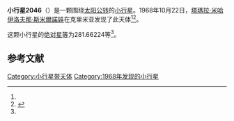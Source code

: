 {{Infobox planet
| bgcolour = #FFFFC0
| name = 2046 Leningrad
| symbol = 
| image = 
| caption = 
| discovery = yes
| discovery_ref = 
| discoverer = [[塔瑪拉·米哈伊洛夫那·斯米爾諾娃|塔瑪拉·米哈伊洛夫那·斯米爾諾娃]]
| discovery_site = [[克里米亚|克里米亚]] 
| discovered = 1968年10月22日
| designations = yes
| mp_name = 
| named_after = 
| alt_names = 1968 UD1/ 1929 VK / 1934 RK / 1940 UF / 1955 HN / 1957 YV / 1973 QS / 1973 SH3
| mp_category = [[主带小行星|主带小行星]]
| orbit_ref = <ref name="a">[http://ssd.jpl.nasa.gov/sbdb.cgi?sstr=2046 2046 Leningrad] {{Wayback|url=http://ssd.jpl.nasa.gov/sbdb.cgi?sstr=2046 |date=20201031000542 }}，小行星數據庫瀏覽器（JPL Small-Body Database Browser）－[[美国国家航空航天局|美国国家航空航天局]]喷气推进实验室</ref>
| epoch = 2456400.5 (2013年4月18日更新)
| aphelion = {{convert|3.7080780|AU|km|3|abbr=on|lk=out}}
| perihelion = {{convert|2.6116344|AU|km|3|abbr=on}}
| semimajor = {{convert|3.1598562|AU|km|3|abbr=on}}
| eccentricity = 0.1734958
| period = 2051.631705 [[日|日]]<br />5.62[[儒略年|儒略年]]
| avg_speed = 
| inclination = 2.74135
| asc_node = 74.09751
| mean_anomaly = 
| arg_peri = 281.66224
| satellites = 
| physical_characteristics = yes
| dimensions = 
| mass = 
| density = 
| surface_grav = 
| escape_velocity = 
| sidereal_day = 
| axial_tilt = 
| pole_ecliptic_lat = 
| pole_ecliptic_lon = 
| albedo = 
| temperatures= 
| temp_name1 = 
| mean_temp_1 = 
| max_temp_1 = 
| temp_name2 = 
| max_temp_2 = 
| spectral_type = 
| abs_magnitude = 281.66224
}}

'''小行星2046'''（{{lang-en|2046 Leningrad}}）是一颗围绕[[太阳|太阳]][[公转|公转]]的[[小行星|小行星]]。1968年10月22日，[[塔瑪拉·米哈伊洛夫那·斯米爾諾娃|塔瑪拉·米哈伊洛夫那·斯米爾諾娃]]在克里米亚发现了此天体<ref name="a" /><ref>{{cite news|title=小行星列表|url=http://cfa-www.harvard.edu/iau/lists/NumberedMPs.txt|accessdate=2013-07-08|newspaper=哈佛大学|archive-date=2008-05-17|archive-url=https://web.archive.org/web/20080517010638/http://cfa-www.harvard.edu/iau/lists/NumberedMPs.txt|dead-url=no}}</ref>。

这颗小行星的[[绝对星等|绝对星等]]为281.66224等<ref name="a" />。

==参考文献==
{{reflist}}
{{Minor Planet Number|[[小行星2045|小行星2045]]|[[小行星2047|小行星2047]]}}

{{小天体}}

[[Category:小行星带天体|Category:小行星带天体]]
[[Category:1968年发现的小行星|Category:1968年发现的小行星]]

{{asteroid-stub}}